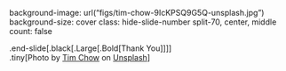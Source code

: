 

background-image: url("figs/tim-chow-9IcKPSQ9G5Q-unsplash.jpg")
background-size: cover
class: hide-slide-number split-70, center, middle
count: false

.end-slide[.black[.Large[.Bold[Thank You]]]]
<br>
.tiny[Photo by <a href="https://unsplash.com/@timchowstudio?utm_source=unsplash&utm_medium=referral&utm_content=creditCopyText">Tim Chow</a> on <a href="https://unsplash.com/photos/9IcKPSQ9G5Q?utm_source=unsplash&utm_medium=referral&utm_content=creditCopyText">Unsplash</a>]  
